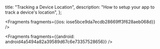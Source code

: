   title: "Tracking a Device Location",
  description: "How to setup your app to track a device's location",
};






<Fragments fragments={{ios: iose5bce9da7ecdb28669ff3f628aeb068d}} />



<Fragments fragments={{android: android4a5494a82a39589d67c6e73357528656}} />

